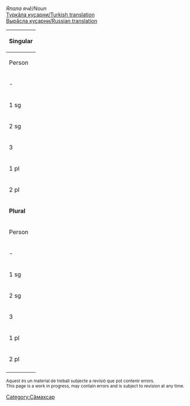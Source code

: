 

''Япала ячӗ''/''Noun''<br/>
[http://ilazki.thinkgeek.co.uk/~spectre/txuvaix/cv-tr/index.php?q=ҫурт Туркӑла куҫарни/Turkish translation]<br/>
[http://samah.chv.su/cgi-bin/s.cgi?a=s&word=ҫурт Вырӑсла куҫарни/Russian translation]

{|class=wikitable
|-
!colspan=9|'''Singular'''
|-
!  Person  !!  Tеп<br/>Absolutive<br>''Мӗн?''  !!  Камӑнлӑх<br/>Genitive<br>''Мӗнӗн?''  !!  Пару<br/>Dative<br>''Мӗне?''  !!  Вырӑн<br/>Locative<br>''Мӗнре?''  !!  Туху<br/>Ablative<br>''Мӗнрен?''  !!  Пӗрлелӗх<br/>Instrumental<br>''Мӗнпе?''  !!  Ҫуклӑх<br/>Privative<br>''Мӗнсӗр?''  !!  Пирке<br/>Final<br>''Мӗншӗн?''
|-
| - || ҫурт || ҫурт·ӑн || ҫурт·а || ҫурт·ра || ҫурт·ран || ҫурт·па || ҫурт·сӑр || ҫурт·шӑн
|-
| 1 sg || ҫурт·ӑм || ҫурт·ӑм·ӑн || ҫурт·ӑм·а || ҫурт·ӑм·ра || ҫурт·ӑм·ран || ҫурт·ӑм·па || ҫурт·ӑм·сӑр || ҫурт·ӑм·шӑн 
|-
| 2 sg || ҫурт·у || ҫурт·у·н || ҫурт·н·а<br/>ҫурт·у·на || ҫурт·у·н·та || ҫурт·у·н·тан || ҫурт·у·па || ҫурт·у·сӑр || ҫурт·у·шӑн 
|-
| 3 || ҫурч·ӗ || ҫурч·ӗ·н || ҫурт··не || ҫурч·ӗ·нче || ҫурч·ӗ·нчен || ҫурч·ӗ·пе || ҫурч·ӗ·сӗр || ҫурч·ӗ·шӗн 
|-
| 1 pl || ҫурт·ӑм·ӑр || ҫурт·ӑм·ӑр·ӑн || ҫурт·ӑм·ӑр·а || ҫурт·ӑм·ӑр·та || ҫурт·ӑм·ӑр·тан || ҫурт·ӑм·ӑр·па || ҫурт·ӑм·ӑр·сӑр || ҫурт·ӑм·ӑр·шӑн 
|-
| 2 pl || ҫурт·ӑр || ҫурт·ӑр·ӑн || ҫурт·ӑр·а || ҫурт·ӑр·та || ҫурт·ӑр·тан || ҫурт·ӑр·па || ҫурт·ӑр·сӑр || ҫурт·ӑр·шӑн 
|-
!colspan=9|'''Plural'''
|-
!  Person  !!  Tеп<br/>Absolutive<br>''Мӗн?''  !!  Камӑнлӑх<br/>Genitive<br>''Мӗнӗн?''  !!  Пару<br/>Dative<br>''Мӗне?''  !!  Вырӑн<br/>Locative<br>''Мӗнре?''  !!  Туху<br/>Ablative<br>''Мӗнрен?''  !!  Пӗрлелӗх<br/>Instrumental<br>''Мӗнпе?''  !!  Ҫуклӑх<br/>Privative<br>''Мӗнсӗр?''  !!  Пирке<br/>Final<br>''Мӗншӗн?''
|-
| - || ҫурт·сем || ҫурт·се·н || ҫурт·сен·е || ҫурт·сен·че || ҫурт·сен·чен || ҫурт·сем·пе || ҫурт·сем·сӗр || ҫурт·сем·шӗн
|-
| 1 sg || ҫурт·ӑм·сем || ҫурт·ӑм·се·н || ҫурт·ӑм·сен·е || ҫурт·ӑм·сен·че || ҫурт·ӑм·сен·чен || ҫурт·ӑм·сем·пе || ҫурт·ӑм·сем·сӗр || ҫурт·ӑм·сем·шӗн 
|-
| 2 sg || ҫурт·у·сем || ҫурт·у·се·н || ҫурт·у·сен·е || ҫурт·у·сен·че || ҫурт·у·сен·чен || ҫурт·у·сем·пе || ҫурт·у·сем·сӗр || ҫурт·у·сем·шӗн 
|-
| 3 || ҫурч·ӗ·сем || ҫурч·ӗ·се·н || ҫурч·ӗ·сен·е || ҫурч·ӗ·сен·че || ҫурч·ӗ·сен·чен || ҫурч·ӗ·сем·пе || ҫурч·ӗ·сем·сӗр || ҫурч·ӗ·сем·шӗн 
|-
| 1 pl || ҫурт·ӑм·ӑр·сем || ҫурт·ӑм·ӑр·се·н || ҫурт·ӑм·ӑр·сен·е || ҫурт·ӑм·ӑр·сен·че || ҫурт·ӑм·ӑр·сен·чен || ҫурт·ӑм·ӑр·сем·пе || ҫурт·ӑм·ӑр·сем·сӗр || ҫурт·ӑм·ӑр·сем·шӗн 
|-
| 2 pl || ҫурт·ӑр·сем || ҫурт·ӑр·се·н || ҫурт·ӑр·сен·е || ҫурт·ӑр·сен·че || ҫурт·ӑр·сен·чен || ҫурт·ӑр·сем·пе || ҫурт·ӑр·сем·сӗр || ҫурт·ӑр·сем·шӗн 
|-
|}

<small>
Aquest és un material de treball subjecte a revisió que pot contenir errors.<br/>
This page is a work in progress, may contain errors and is subject to revision at any time. 
</small>

[[Category:Сӑмахсар]]